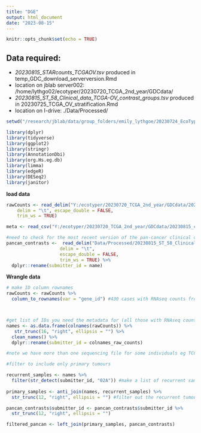 ```yaml
---
title: "DGE"
output: html_document
date: "2023-08-15"
---
```



```r
knitr::opts_chunk$set(echo = TRUE)
```


## Data required:
- *20230815_STARcounts_TCGAOV.tsv* produced in temp_GDC_download_serverversion.Rmd
- location on jblab server002: /home/lythgo02/ecotyper/20230720_TCGA_2nd_year/GDCdata/ 
- *20230815_ST_58_Clinical_data_TCGA-OV_contrast_groups.tsv* produced in 20230725_TCGA_OV_stratification.Rmd 
- location on I-drive: ./Data/Processed/


```r
setwd("/research/jblab/data/group_folders/emily_lythgoe/20230724_EcoTyper_2nd_year/")

library(dplyr)
library(tidyverse)
library(ggplot2)
library(stringr)
library(AnnotationDbi)
library(org.Hs.eg.db)
library(limma)
library(edgeR)
library(DESeq2)
library(janitor)
```

**load data**

```r

rawCounts <- read_delim("Y:/ecotyper/20230720_TCGA_2nd_year/GDCdata/20230815_STARcounts_TCGAOV.tsv", 
    delim = "\t", escape_double = FALSE, 
    trim_ws = TRUE)

meta <- read_csv("Y:/ecotyper/20230720_TCGA_2nd_year/GDCdata/20230815_clinical.csv")

#need to check for the most recent version of the pan-cancer clinical data table (modified to contrast contrast labels in Rmd 20230725_TCGA_OV_stratification.Rmd on I drive
pancan_contrasts <-  read_delim("Data/Processed/20230815_ST_58_Clinical_data_TCGA-OV_contrast_groups.tsv", 
                    delim = "\t", 
                    escape_double = FALSE, 
                    trim_ws = TRUE) %>% 
  dplyr::rename(submitter_id = name)
```

**Wrangle data**

```r

# make ID column rownames
rawCounts <- rawCounts %>% 
  column_to_rownames(var = "gene_id") #430 cases with RNAseq counts from GDC



#get list of IDs you need the metadata for (all those with RNAseq counts)
names <- as.data.frame(colnames(rawCounts)) %>% 
   str_trunc(16, "right", ellipsis = "") %>% 
  clean_names() %>% 
  dplyr::rename(submitter_id = colnames_raw_counts)

#note we have more than one sequencing file for some individuals eg TCGA-61-2008-01A and TCGA-61-2008-02A, the last number in the sequence indicates the sample type, 01 is a primary tumour and 02 is a recurring tumour (see GDC sample type codes)

#filter to include only primary tumours

recurrent_samples <- names %>% 
  filter(str_detect(submitter_id, "02A")) #make a list of recurrent samples
  
primary_samples <- anti_join(names, recurrent_samples) %>% 
  str_trunc(12, "right", ellipsis = "") #filter out the recurrent tumour samples and truncate ID to match pancancer table labels

pancan_contrasts$submitter_id <- pancan_contrasts$submitter_id %>%  
  str_trunc(12, "right", ellipsis = "")

filtered_pancan <- left_join(primary_samples, pancan_contrasts)

```